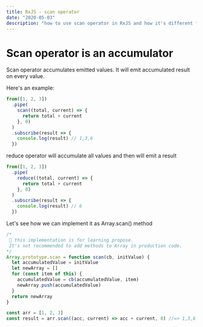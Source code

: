 ```yaml
---
title: RxJS - scan operator
date: "2020-05-03"
description: "how to use scan operator in RxJS and how it's different from reduce operator"
---
```


# Scan operator is an accumulator

Scan operator accumulates emitted values.
It will emit accumulated result on every value.

Here's an example:

```javascript
from([1, 2, 3])
  .pipe(
    scan((total, current) => {
      return total + current
    }, 0)
  )
  .subscribe(result => {
    console.log(result) // 1,3,6
  })
```

reduce operator will accumulate all values and then will emit a result

```javascript
from([1, 2, 3])
  .pipe(
    reduce((total, current) => {
      return total + current
    }, 0)
  )
  .subscribe(result => {
    console.log(result) // 6
  })
```

Let's see how we can implement it as Array.scan() method

```javascript
/*
 🛑 this implementation is for learning propose. 
 It's not recommended to add methods to Array in production code.
*/
Array.prototype.scan = function scan(cb, initValue) {
  let accumulatedValue = initValue
  let newArray = []
  for (const item of this) {
    accumulatedValue = cb(accumulatedValue, item)
    newArray.push(accumulatedValue)
  }
  return newArray
}
```

```javascript
const arr = [1, 2, 3]
const result = arr.scan((acc, current) => acc + current, 0) //=> 1,3,6
```
